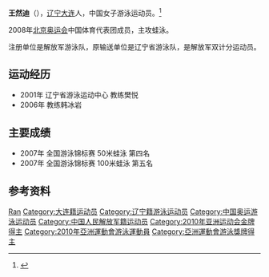 {{Infobox Swimmer
| swimmername = 王然迪
| image =
| imagesize =
| caption =
| fullname = 王然迪
| nicknames =
| nationality = {{PRC}}
| strokes = 蛙泳
| club = 解放军游泳队
| collegeteam =
| birth_date = {{birth date and age|1991|5|31}}
| birth_place = [[辽宁|辽宁]][[大连|大连]]
| death_date =
| death_place =
| height = 177 cm
| weight = 66 kg
| medaltemplates =
{{MedalCountry | {{CHN}} }}
{{MedalSport|[[游泳|游泳]]}}
{{MedalCompetition|[[亞洲運動會|亞洲運動會]]}}
{{MedalGold|[[2010年亞洲運動會|2010 廣州]]| 50米蛙泳}}
}}

'''王然迪'''（{{bd|1991年|5月31日}}），[[辽宁|辽宁]][[大连|大连]]人，中国女子游泳运动员。<ref>{{cite web |url=http://2008teamchina.olympic.cn/index.php/personview/persons/5348 |title=2008北京奥运会中国体育代表团成员名录 |accessdate=2009-08-31 |publisher=[[中国奥委会|中国奥委会]] |archive-date=2009-08-05 |archive-url=https://web.archive.org/web/20090805104000/http://2008teamchina.olympic.cn/index.php/personview/persons/5348 |dead-url=no }}</ref>

2008年[[2008年夏季奥林匹克运动会|北京奥运会]]中国体育代表团成员，主攻蛙泳。

注册单位是解放军游泳队，原输送单位是辽宁省游泳队，是解放军双计分运动员。

== 运动经历 ==

* 2001年 辽宁省游泳运动中心 教练樊悦
* 2006年 教练韩冰岩

== 主要成绩 ==

* 2007年 全国游泳锦标赛 50米蛙泳 第四名
* 2007年 全国游泳锦标赛 100米蛙泳 第五名

== 参考资料 ==
{{reflist}}

{{游泳人物小作品}}
{{2008 China Olympic Swimming Team}}
{{亚洲运动会游泳比赛女子50米蛙泳冠军}}

{{Authority control}}
{{DEFAULTSORT:Wang王}}
[[Category:王姓|Ran]]
[[Category:大连籍运动员|Category:大连籍运动员]]
[[Category:辽宁籍游泳运动员|Category:辽宁籍游泳运动员]]
[[Category:中国奥运游泳运动员|Category:中国奥运游泳运动员]]
[[Category:中国人民解放军籍运动员|Category:中国人民解放军籍运动员]]
[[Category:2010年亚洲运动会金牌得主|Category:2010年亚洲运动会金牌得主]]
[[Category:2010年亞洲運動會游泳運動員|Category:2010年亞洲運動會游泳運動員]]
[[Category:亞洲運動會游泳獎牌得主|Category:亞洲運動會游泳獎牌得主]]